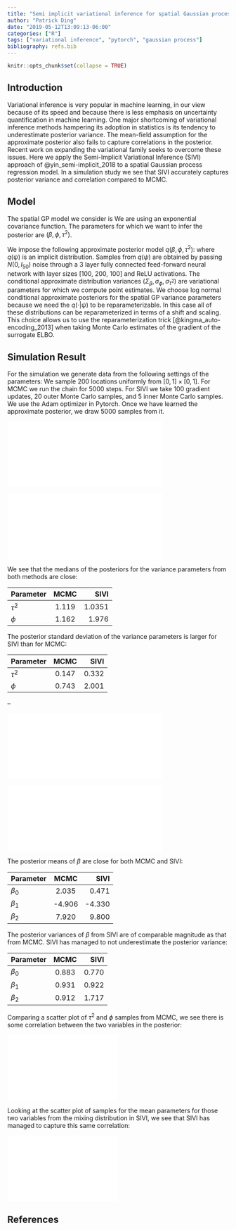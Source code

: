 ```yaml
---
title: "Semi implicit variational inference for spatial Gaussian process regression"
author: "Patrick Ding"
date: "2019-05-12T13:09:13-06:00"
categories: ["R"]
tags: ["variational inference", "pytorch", "gaussian process"]
bibliography: refs.bib
---
```


```r
knitr::opts_chunk$set(collapse = TRUE)
```

## Introduction

Variational inference is very popular in machine learning, in our view because
of its speed and because there is less emphasis on uncertainty quantification in machine learning. One major shortcoming of variational inference methods hampering its adoption in statistics is its tendency to underestimate posterior 
variance. The mean-field assumption for the approximate posterior also fails 
to capture correlations in the posterior. Recent work on expanding the 
variational family seeks to overcome these issues. Here we apply the Semi-Implicit Variational Inference (SIVI) approach of @yin_semi-implicit_2018 to a
spatial Gaussian process regression model. In a simulation study we see that SIVI accurately captures posterior variance and correlation compared to MCMC.

## Model

The spatial GP model we consider is
\begin{align*}
  Y &\sim X\beta + w + \epsilon,
  \\
  \beta &\sim N(0, 5 I),
  \\
  w &\sim GP(0, \rho(r)),
  \\
  \epsilon &\sim N(0, \tau^2 I),
  \\
  \rho(r) &= \exp(-r/\phi),
  \\
  \phi &\sim U(.01, 10),
  \\
  \tau^2 &\sim IG(2, 1).
\end{align*}
We are using an exponential covariance function. The parameters for which we
want to infer the posterior are $(\beta, \phi, \tau^2)$.

We impose the following approximate posterior model $q(\beta, \phi, \tau^2)$:
\begin{align*}
  q(\beta|\mu_\beta, \Sigma_\beta) &\sim MultivariateNormal(\mu_\beta, \Sigma_\beta)
  \\
  q(\phi|\mu_\phi, \sigma_\phi) &\sim LogNormal(\mu_\phi, \sigma_\phi)
  \\
  q(\tau^2|\mu_{\tau^2}, \sigma_{\tau^2}) &\sim
    LogNormal(\mu_{\tau^2},\sigma_{\tau^2})
  \\
  \psi = (\mu_\beta, \mu_\phi, \mu_{\tau^2}) &\sim q(\psi)
\end{align*}
where $q(\psi)$ is an implicit distribution. Samples from $q(\psi)$ are 
obtained by passing $N(0, I_{50})$ noise through a 3 layer fully connected
feed-forward neural network with layer sizes [100, 200, 100] and ReLU 
activations. The conditional approximate distribution variances 
$(\Sigma_\beta, \sigma_\phi, \sigma_{\tau^2})$ are variational parameters for
which we compute point estimates. We choose log normal conditional approximate
posteriors for the spatial GP variance parameters because we need the 
$q(\cdot|\psi)$ to be reparameterizable. In this case all of these 
distributions can be reparameterized in terms of a shift and scaling. This
choice allows us to use the reparameterization trick [@kingma_auto-encoding_2013] when taking Monte Carlo
estimates of the gradient of the surrogate ELBO.

## Simulation Result

For the simulation we generate data from the following settings of the parameters:
\begin{align*}
  \tau^2 &= 1,
  \\
  \phi &= 5,
  \\
  \beta &= (1, -5, 10).
\end{align*}
We sample 200 locations uniformly from $[0, 1] \times [0, 1]$. For MCMC we run the 
chain for 5000 steps. For SIVI we take 100 gradient updates, 20 outer Monte Carlo samples, and 5 inner Monte Carlo samples. We use the Adam optimizer in Pytorch. Once we have learned the approximate posterior, we draw 5000 samples from it.

![](index_files/figures/mcmc_var_posterior.pdf){ width=70% }

![](index_files/figures/sivi_var_posterior.pdf){ width=70% }

We see that the medians of the posteriors for the variance parameters from both methods are close:

| Parameter     | MCMC          | SIVI  |
| ------------- |:-------------:| -----:|
| $\tau^2$      | 1.119         | 1.0351|
| $\phi$        | 1.162         | 1.976 |

The posterior standard deviation of the variance parameters is larger for SIVI than for MCMC:

| Parameter     | MCMC          | SIVI  |
| ------------- |:-------------:| -----:|
| $\tau^2$      | 0.147         | 0.332 |
| $\phi$        | 0.743         | 2.001 |

--

![](index_files/figures/mcmc_beta_posterior.pdf){ width=70% }

![](index_files/figures/sivi_beta_posterior.pdf){ width=70% }

The posterior means of $\beta$ are close for both MCMC and SIVI:

| Parameter     | MCMC          | SIVI  |
| ------------- |:-------------:| -----:|
| $\beta_0$     | 2.035         | 0.471 |
| $\beta_1$     | -4.906        | -4.330|
| $\beta_2$     | 7.920         | 9.800 |

The posterior variances of $\beta$ from SIVI are of comparable magnitude
as that from MCMC. SIVI has managed to not underestimate the posterior
variance:

| Parameter     | MCMC          | SIVI  |
| ------------- |:-------------:| -----:|
| $\beta_0$     | 0.883         | 0.770 |
| $\beta_1$     | 0.931         | 0.922 |
| $\beta_2$     | 0.912         | 1.717 |

Comparing a scatter plot of $\tau^2$ and $\phi$ samples from MCMC, we see there is some correlation between the two variables in the posterior:

![](index_files/figures/mcmc_corr.pdf){ width=50% }

Looking at the scatter plot of samples for the mean parameters for those two variables from the mixing distribution in SIVI, we see that SIVI has managed to capture this same correlation:

![](index_files/figures/sivi_var_corr.pdf){ width=50% }


## References